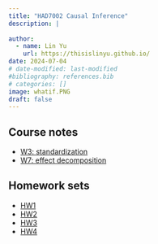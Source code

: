 ```yaml
---
title: "HAD7002 Causal Inference"
description: |
  
author:
  - name: Lin Yu
    url: https://thisislinyu.github.io/
date: 2024-07-04
# date-modified: last-modified
#bibliography: references.bib
# categories: []
image: whatif.PNG
draft: false
---
```


## Course notes

-   [W3: standardization](HAD7002_week3_summary.pdf)
-   [W7: effect decomposition](HAD7002_week7_summary.pdf)

## Homework sets

-   [HW1](HAD7002_HW1.pdf)
-   [HW2](HAD7002_HW2.pdf)
-   [HW3](HAD7002_HW3.pdf)
-   [HW4](HAD7002_HW4.pdf)

